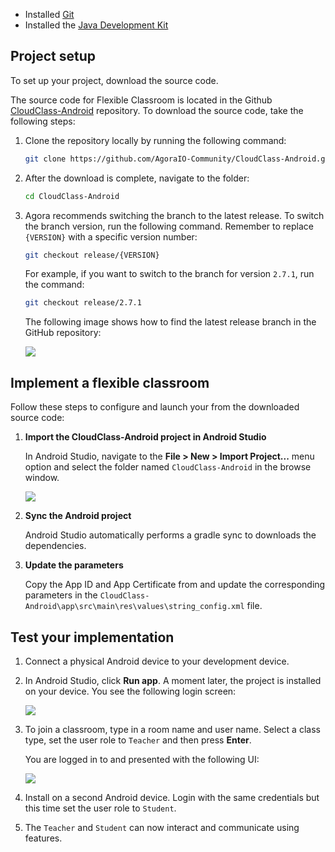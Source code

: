 <PlatformWrapper platform="android">

* Installed [Git](https://git-scm.com/downloads)
* Installed the [Java Development Kit](https://www.oracle.com/java/technologies/javase-downloads.html)

## Project setup

To set up your <Vg k="FC" /> project, download the source code.

The source code for Flexible Classroom is located in the Github [CloudClass-Android](https://github.com/AgoraIO-Community/CloudClass-Android) repository. To download the source code, take the following steps:

1. Clone the repository locally by running the following command:

   ```bash
   git clone https://github.com/AgoraIO-Community/CloudClass-Android.git
   ```

1. After the download is complete, navigate to the folder:

   ```bash
   cd CloudClass-Android
   ```

1. Agora recommends switching the branch to the latest release. To switch the branch version, run the following command. Remember to replace `{VERSION}` with a specific version number:

   ```bash
   git checkout release/{VERSION}
   ```

   For example, if you want to switch to the branch for version `2.7.1`, run the command:

   ```bash
   git checkout release/2.7.1
   ```

   The following image shows how to find the latest release branch in the GitHub repository:

   ![](https://web-cdn.agora.io/docs-files/1658914705722)

<a name="launch-a-flexible-classroom"></a>

## Implement a flexible classroom

Follow these steps to configure and launch your <Vg k="FC" /> from the downloaded source code:

1. **Import the CloudClass-Android project in Android Studio**

   In Android Studio, navigate to the **File > New > Import Project...** menu option and select the folder named `CloudClass-Android` in the browse window.

   ![](https://web-cdn.agora.io/docs-files/1648635239823)

1. **Sync the Android project**

   Android Studio automatically performs a gradle sync to downloads the dependencies.

1. **Update the parameters**

   Copy the App ID and App Certificate from <Vg k="CONSOLE" /> and update the corresponding parameters in the `CloudClass-Android\app\src\main\res\values\string_config.xml` file.

## Test your implementation

1. Connect a physical Android device to your development device.

1. In Android Studio, click **Run app**. A moment later, the project is installed on your device. You see the following login screen:

   ![](/images/flexible-classroom/android-login.png)

1. To join a classroom, type in a room name and user name. Select a class type, set the user role to `Teacher` and then press **Enter**. 

   You are logged in to <Vg k="FC" /> and presented with the following UI:

   ![](https://web-cdn.agora.io/docs-files/1648635720196)

1. Install <Vg k="FC" /> on a second Android device. Login with the same credentials but this time set the user role to `Student`.

1. The `Teacher` and `Student` can now interact and communicate using <Vg k="FC" /> features.


</PlatformWrapper>